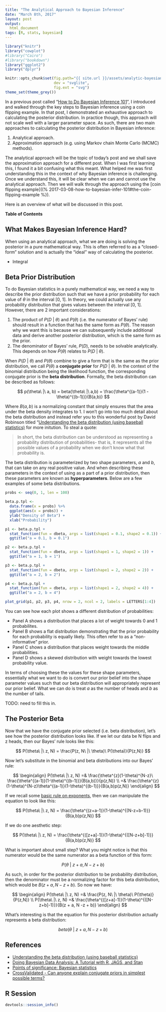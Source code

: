 ```yaml
---
title: "The Analytical Approach to Bayesian Inference"
date: "March 8th, 2017"
layout: post
output:
  html_document
tags: [R, stats, bayesian]
---
```


```r
library("knitr")
library("cowplot")
#library("Cairo")
#library("bookdown")
library("ggplot2")
library("dplyr")

knitr::opts_chunk$set(fig.path="{{ site.url }}/assets/analytic-bayesian-infer/",
                      dev = "svglite",
                      fig.ext = "svg")
theme_set(theme_grey())
```

In a previous post called "[How to Do Bayesian Inference 101](% 2017-03-08-how-to-bayesian-infer-101 %})", I introduced and walked through the key steps to Bayesian inference using a coin flipping example. In that post, I demonstrated an exhaustive approach to calculating the posterior distribution. In practice though, this approach will not scale well with a larger parameter space. As such, there are two main approaches to calculating the posterior distribution in Bayesian inference:

1. Analytical approach. 
1. Approximation approach (e.g. using Markov chain Monte Carlo (MCMC) methods).

The analytical approach will be the topic of today's post and we shall save the approximation approach for a different post. When I was first learning this, I found it a bit confusing what this meant. What helped me was first understanding this in the context of why Bayesian inference is challenging. Once we understand this, it will be clear when we can and cannot use the analytical approach. Then we will walk through the approach using the [coin flipping example]((% 2017-03-08-how-to-bayesian-infer-101#the-coin-flipping-example %}).

Here is an overview of what will be discussed in this post.

**Table of Contents**

<ul data-toc="body" data-toc-headings="h2,h3"></ul>

## What Makes Bayesian Inference Hard?

When using an analytical approach, what we are doing is solving the posterior in a pure mathematical way. This is often referred to as a "closed-form" solution and is actually the "ideal" way of calculating the posterior.

* Integral 

## Beta Prior Distribution

To do Bayesian statistics in a purely mathematical way, we need a way to describe the prior distribution such that we have a prior probability for each value of $\theta$ in the interval [0, 1]. In theory, we could actually use any probability distribution that gives values between the interval [0, 1]. However, there are 2 important considerations:

1. The product of $P(D\ |\ \theta)$ and $P(\theta)$ (i.e. the numerator of Bayes' rule) should result in a function that has the same form as $P(\theta)$. The reason why we want this is because we can subsequently include additional data and derive another posterior distribution, which is the same form as the prior.
1. The denominator of Bayes' rule, $P(D)$, needs to be solvable analytically. This depends on how $P(\theta)$ relates to $P(D\ |\ \theta)$.

When $P(D\ |\ \theta)$ and $P(\theta)$ combine to give a form that is the same as the prior distribution, we call $P(\theta)$ a **conjugate prior** for $P(D\ |\ \theta)$. In the context of the binomial distribution being the likelihood function, the corresponding conjugate prior is the **beta distribution**. Formally, the beta distribution can be described as follows:

$$
p(\theta\ |\ a, b) = beta(\theta\ |\ a,b) = \frac{\theta^{(a-1)}(1 - \theta)^{(b-1)}}{B(a,b)}
$$

Where $B(a,b)$ is a normalizing constant that simply ensures that the area under the beta density integrates to 1. I won't go into too much detail about the beta distribution and instead refer you to this wonderful post by David Robinson titled "[Understanding the beta distribution (using baseball statistics)](http://varianceexplained.org/statistics/beta_distribution_and_baseball/) for more initution. To steal a quote:

> In short, the beta distribution can be understood as representing a probability distribution of probabilities- that is, it represents all the possible values of a probability when we don’t know what that probability is.

The beta distribution is parameterized by two shape parameters, $a$ and $b$, that can take on any real positive value. And when describing these parameters in the context of using as a part of a prior distribution, then these parameters are known as **hyperparameters**. Below are a few examples of some beta distributions.

```r
probs <- seq(0, 1, len = 100)

beta.p.tpl <- 
  data.frame(x = probs) %>%
  ggplot(aes(x = probs)) +
  ylab("Density of Beta") +
  xlab("Probability")

p1 <- beta.p.tpl + 
  stat_function(fun = dbeta, args = list(shape1 = 0.1, shape2 = 0.1)) +
  ggtitle("a = 0.1, b = 0.1")

p2 <- beta.p.tpl + 
  stat_function(fun = dbeta, args = list(shape1 = 1, shape2 = 1)) +
  ggtitle("a = 1, b = 1")

p3 <- beta.p.tpl + 
  stat_function(fun = dbeta, args = list(shape1 = 2, shape2 = 2)) +
  ggtitle("a = 2, b = 2")

p4 <- beta.p.tpl + 
  stat_function(fun = dbeta, args = list(shape1 = 2, shape2 = 4)) +
  ggtitle("a = 2, b = 4")

plot_grid(p1, p2, p3, p4, nrow = 2, ncol = 2, labels = LETTERS[1:4])
```

You can see how each plot shows a different distribution of probabilities:

* Panel A shows a distribution that places a lot of weight towards 0 and 1 probabilites. 
* Panel B shows a flat distribution demonstrating that the prior probability for each probability is equally likely. This often refer to as a "non-informative" prior.
* Panel C shows a distribution that places weight towards the middle probabilities.
* Panel D shows a skewed distribution with weight towards the lowest probability value.

In terms of choosing these the values for these shape parameters, essentially what we want to do is convert our prior belief into the shape parameter values such that our beta distribution will appropriately represent our prior belief. What we can do is treat $a$ as the number of heads and $b$ as the number of tails. 

TODO: need to fill this in.

## The Posterior Beta

Now that we have the conjugate prior selected (i.e. beta distribution), let's see how the posterior distribution looks like. If we let our data be N flips and z heads, then our Bayes' rule looks like this:

$$
P(\theta\ |\ z, N) = \frac{P(z, N\ |\ \theta)\ P(\theta)}{P(z,N)}
$$

Now let's substitute in the binomial and beta distributions into our Bayes' rule:

$$
\begin{align}
P(\theta\ |\ z, N) =& \frac{\theta^{z}(1-\theta)^{N-z}\ \frac{\theta^{(a-1)}(1-\theta)^{(b-1)}}{B(a,b)}}{p(z,N)} \\
=& \frac{\theta^{z}(1-\theta)^{N-z}\theta^{(a-1)}(1-\theta)^{(b-1)}}{B(a,b)p(z,N)}
\end{align}
$$

If we recall some [basic rule on exponents](http://www.purplemath.com/modules/exponent.html), then we can manipulate the equation to look like this:

$$
P(\theta\ |\ z, N) = \frac{\theta^{(z+a-1)}(1-\theta)^{(N-z+b-1)}}{B(a,b)p(z,N)}
$$

If we do one aesthetic step:

$$
P(\theta\ |\ z, N) = \frac{\theta^{([z+a]-1)}(1-\theta)^{([N-z+b]-1)}}{B(a,b)p(z,N)}
$$

What is important about small step? What you might notice is that this numerator would be the same numerator as a beta function of this form:

$$
P(\theta\ |\ z + a, N -z + b)
$$

As such, in order for the posterior distribution to be probability distribution, then the denominator must be a normalizing factor for this beta distribution, which would be <span class="inlinecode">$B(z + a, N -z + b)$</span>. So now we have:

$$
\begin{align}
P(\theta\ |\ z, N) =& \frac{P(z, N\ |\ \theta)\ P(\theta)}{P(z,N)} \\
P(\theta\ |\ z, N) =& \frac{\theta^{([z+a]-1)}(1-\theta)^{([N-z+b]-1)}}{B(z + a, N -z + b)}
\end{align}
$$

What's interesting is that the equation for this posterior distribution actually represents a beta distribution:

$$
beta(\theta\ |\ z + a, N -z + b)
$$

## References

* [Understanding the beta distribution (using baseball statistics)](http://varianceexplained.org/statistics/beta_distribution_and_baseball/)
* [Doing Bayesian Data Analysis: A Tutorial with R, JAGS, and Stan](https://sites.google.com/site/doingbayesiandataanalysis/)
* [Points of significance: Bayesian statistics](www.nature.com/nmeth/journal/v12/n5/full/nmeth.3368.html)
* [CrossValidated - Can anyone explain conjugate priors in simplest possible terms?](https://stats.stackexchange.com/questions/176668/can-anyone-explain-conjugate-priors-in-simplest-possible-terms)

## R Session

```r
devtools::session_info()
```

